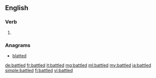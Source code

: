 ==English==

===Verb===
{{head|en|verb form}}

# {{en-past of|battle}}

===Anagrams===
* [[blatted#English|blatted]]

[[de:battled]]
[[fr:battled]]
[[it:battled]]
[[mg:battled]]
[[ml:battled]]
[[my:battled]]
[[ja:battled]]
[[simple:battled]]
[[fi:battled]]
[[vi:battled]]